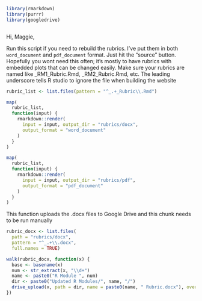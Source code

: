 
```r
library(rmarkdown)
library(purrr)
library(googledrive)



```


Hi, Maggie,

Run this script if you need to rebuild the rubrics. I've put them in both
`word_document` and `pdf_document` format. Just hit the "source" button.
Hopefully you wont need this often; it's mostly to have rubrics with embedded
plots that can be changed easily.   Make sure your rubrics are named like
_RM1_Rubric.Rmd, _RM2_Rubric.Rmd, etc. The leading underscore tells R studio
to ignore the file when building the website

``` r
rubric_list <- list.files(pattern = "^_.+_Rubric\\.Rmd")

map(
  rubric_list,
  function(input) {
    rmarkdown::render(
      input = input, output_dir = "rubrics/docx",
      output_format = "word_document"
    )
  }
)

map(
  rubric_list,
  function(input) {
    rmarkdown::render(
      input = input, output_dir = "rubrics/pdf",
      output_format = "pdf_document"
    )
  }
)
```

This function uploads the .docx files to Google Drive and this chunk needs to be run manually
``` r
rubric_docx <- list.files(
  path = "rubrics/docx",
  pattern = "^_.+\\.docx",
  full.names = TRUE)

walk(rubric_docx, function(x) {
  base <- basename(x)
  num <- str_extract(x, "\\d+")
  name <- paste0("R Module ", num)
  dir <- paste0("Updated R Modules/", name, "/")
  drive_upload(x, path = dir, name = paste0(name, " Rubric.docx"), overwrite = T)
})
```